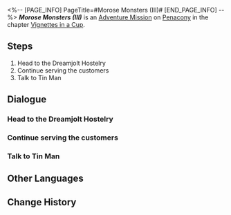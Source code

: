 <%-- [PAGE_INFO]
PageTitle=#Morose Monsters (III)#
[END_PAGE_INFO] --%>
{{Stub|Dialogue.}}
{{Mission Infobox
|id            = 8021103
|title         = 
|image         = <!--Mission Morose Monsters (III).png-->
|type          = Adventure
|event_name    = 
|chapter       = Vignettes in a Cup
|requirements  = [[Adventure Mission]] ''[[Morose Monsters (II)]]'' completed
|summary       = <!--official mission summary from Fate's Atlas-->
|characters    = Tin Man; Trailblazer
|startLocation = [[Penacony]] - [[The Reverie (Dreamscape)]]
|world         = Penacony
|area          = The Reverie (Dreamscape)
|prev          = Morose Monsters (II)
|next          = Morose Monsters (IV)
|exp           = 150
|credits       = 30000
|stellarJade   = 10
|other         = {{Card List|Traveler's Guide*4; Lost Crystal*3}}
}}
'''''Morose Monsters (III)''''' is an [[Adventure Mission]] on [[Penacony]] in the chapter [[Vignettes in a Cup]].

==Steps==
# Head to the Dreamjolt Hostelry
# Continue serving the customers
# Talk to Tin Man

<!--
==Gameplay Notes==

--><!--
==Trial Character==

-->
==Dialogue==
{{Stub Dialogue}}
===Head to the Dreamjolt Hostelry===
{{Mission Description|type=adventure|location=<!--to be added-->|Siobhan, the manager of Dreamjolt Hostelry, offered you an assignment to temporarily take over the job of drinksmith.<br />Time to get back in business.}}
{{Dialogue Start}}
:{{tx}}
{{Dialogue End}}

===Continue serving the customers===
{{Mission Description|type=adventure|location=The Reverie (Dreamscape)|update|Siobhan, the manager of Dreamjolt Hostelry, offered you an assignment to temporarily take over the job of drinksmith.<br />Let's continue serving the customers.}}
{{Dialogue Start}}
:{{tx}}
{{Dialogue End}}

===Talk to Tin Man===
{{Mission Description|type=adventure|location=The Reverie (Dreamscape)|update|Siobhan, the manager of Dreamjolt Hostelry, offered you an assignment to temporarily take over the job of drinksmith.<br />Tin Man wants to show you its dream lounge. Go ahead and listen to its ideas.}}
{{Dialogue Start}}
:{{tx}}
{{Dialogue End}}

==Other Languages==
{{Other Languages
|en   = Morose Monsters (III)
|zhs  = 忧伤的怪物们·其三
|zht  = 憂傷的怪物們•其三
|ja   = 悲しき化け物たち・3
|ko   = 우울한 몬스터들•3
|es   = Monstruos melancólicos&nbsp;III
|fr   = Monstres moroses (III)
|ru   = Опечаленные монстры III
|th   = เหล่ามอนสเตอร์ที่เศร้าโศก 3
|vi   = Quái Vật Buồn 3
|de   = Melancholische Monster (Teil 3)
|id   = Para Monster yang Bersedih 3
|pt   = Monstros Taciturnos (III)
}}

==Change History==
{{Change History|2.1}}
